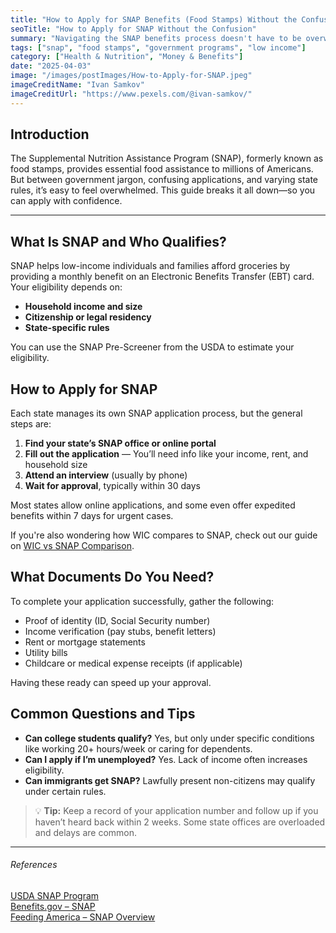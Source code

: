 ```yaml
---
title: "How to Apply for SNAP Benefits (Food Stamps) Without the Confusion"
seoTitle: "How to Apply for SNAP Without the Confusion"
summary: "Navigating the SNAP benefits process doesn't have to be overwhelming. This guide breaks down eligibility, the application process, and tips to help you access the food assistance you may qualify for."
tags: ["snap", "food stamps", "government programs", "low income"]
category: ["Health & Nutrition", "Money & Benefits"]
date: "2025-04-03"
image: "/images/postImages/How-to-Apply-for-SNAP.jpeg"
imageCreditName: "Ivan Samkov"
imageCreditUrl: "https://www.pexels.com/@ivan-samkov/"
---
```


## Introduction

The Supplemental Nutrition Assistance Program (SNAP), formerly known as food stamps, provides essential food assistance to millions of Americans. But between government jargon, confusing applications, and varying state rules, it’s easy to feel overwhelmed. This guide breaks it all down—so you can apply with confidence.

<BenefitsCtaBanner />

***

## What Is SNAP and Who Qualifies?

SNAP helps low-income individuals and families afford groceries by providing a monthly benefit on an Electronic Benefits Transfer (EBT) card. Your eligibility depends on:

- **Household income and size**
- **Citizenship or legal residency**
- **State-specific rules**

You can use the SNAP Pre-Screener from the USDA to estimate your eligibility.

## How to Apply for SNAP

Each state manages its own SNAP application process, but the general steps are:

1. **Find your state’s SNAP office or online portal**  
2. **Fill out the application** — You’ll need info like your income, rent, and household size  
3. **Attend an interview** (usually by phone)  
4. **Wait for approval**, typically within 30 days  

Most states allow online applications, and some even offer expedited benefits within 7 days for urgent cases.

If you're also wondering how WIC compares to SNAP, check out our guide on [WIC vs SNAP Comparison](./wic-vs-snap-what-s-the-difference-and-can-you-get-both).

## What Documents Do You Need?

To complete your application successfully, gather the following:

- Proof of identity (ID, Social Security number)
- Income verification (pay stubs, benefit letters)
- Rent or mortgage statements
- Utility bills
- Childcare or medical expense receipts (if applicable)

Having these ready can speed up your approval.

## Common Questions and Tips

- **Can college students qualify?** Yes, but only under specific conditions like working 20+ hours/week or caring for dependents.
- **Can I apply if I’m unemployed?** Yes. Lack of income often increases eligibility.
- **Can immigrants get SNAP?** Lawfully present non-citizens may qualify under certain rules.

> 💡 **Tip:** Keep a record of your application number and follow up if you haven’t heard back within 2 weeks. Some state offices are overloaded and delays are common.

***

###### References  

<div className="references">
<a href="https://www.fns.usda.gov/snap" target="_blank" rel="noopener noreferrer">USDA SNAP Program</a><br />
<a href="https://www.benefits.gov/benefit/361" target="_blank" rel="noopener noreferrer">Benefits.gov – SNAP</a><br />
<a href="https://www.feedingamerica.org/take-action/advocate/federal-hunger-relief-programs/supplemental-nutrition-assistance-program" target="_blank" rel="noopener noreferrer">Feeding America – SNAP Overview</a>
</div>